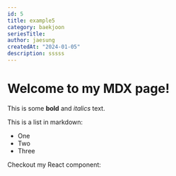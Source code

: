 ```yaml
---
id: 5
title: example5
category: baekjoon
seriesTitle:
author: jaesung
createdAt: "2024-01-05"
description: sssss
---
```

# Welcome to my MDX page!


This is some **bold** and _italics_ text.

This is a list in markdown:

- One
- Two
- Three

Checkout my React component:
